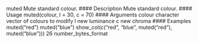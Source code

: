 
muted Mute standard colour.
#### Description
Mute standard colour.
#### Usage
muted(colour, l = 30, c = 70)
#### Arguments
colour character vector of colours to modify
l new luminance
c new chroma
#### Examples
muted("red")
muted("blue")
show_col(c("red", "blue", muted("red"), muted("blue")))
26 number_bytes_format
